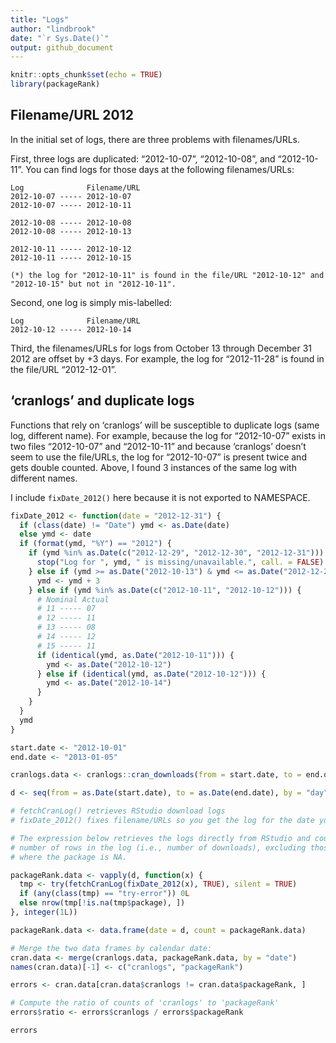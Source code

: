 ```yaml
---
title: "Logs"
author: "lindbrook"
date: "`r Sys.Date()`"
output: github_document
---
```


```r
knitr::opts_chunk$set(echo = TRUE)
library(packageRank)
```
## Filename/URL 2012

In the initial set of logs, there are three problems with filenames/URLs.

First, three logs are duplicated: "2012-10-07", "2012-10-08", and "2012-10-11". You can find logs for those days at the following filenames/URLs:

```
Log           	 Filename/URL
2012-10-07 ----- 2012-10-07
2012-10-07 ----- 2012-10-11

2012-10-08 ----- 2012-10-08
2012-10-08 ----- 2012-10-13

2012-10-11 ----- 2012-10-12
2012-10-11 ----- 2012-10-15

(*) the log for "2012-10-11" is found in the file/URL "2012-10-12" and
"2012-10-15" but not in "2012-10-11".
```

Second, one log is simply mis-labelled:
```
Log           	 Filename/URL
2012-10-12 ----- 2012-10-14
```

Third, the filenames/URLs for logs from October 13 through December 31 2012 are offset by +3 days. For example, the log for "2012-11-28" is found in the file/URL "2012-12-01".

## 'cranlogs' and duplicate logs

Functions that rely on 'cranlogs' will be susceptible to duplicate logs (same log, different name). For example, because the log for "2012-10-07" exists in two files "2012-10-07" and "2012-10-11" and because 'cranlogs' doesn't seem to use the file/URLs, the log for "2012-10-07" is present twice and gets double counted. Above, I found 3 instances of the same log with different names.

I include `fixDate_2012()` here because it is not exported to NAMESPACE.

```r
fixDate_2012 <- function(date = "2012-12-31") {
  if (class(date) != "Date") ymd <- as.Date(date)
  else ymd <- date
  if (format(ymd, "%Y") == "2012") {
    if (ymd %in% as.Date(c("2012-12-29", "2012-12-30", "2012-12-31"))) {
      stop("Log for ", ymd, " is missing/unavailable.", call. = FALSE)
    } else if (ymd >= as.Date("2012-10-13") & ymd <= as.Date("2012-12-28")) {
      ymd <- ymd + 3
    } else if (ymd %in% as.Date(c("2012-10-11", "2012-10-12"))) {
      # Nominal Actual
      # 11 ----- 07
      # 12 ----- 11
      # 13 ----- 08
      # 14 ----- 12
      # 15 ----- 11
      if (identical(ymd, as.Date("2012-10-11"))) {
        ymd <- as.Date("2012-10-12")
      } else if (identical(ymd, as.Date("2012-10-12"))) {
        ymd <- as.Date("2012-10-14")
      }
    }
  }
  ymd
}
```

```r
start.date <- "2012-10-01"
end.date <- "2013-01-05"

cranlogs.data <- cranlogs::cran_downloads(from = start.date, to = end.date)

d <- seq(from = as.Date(start.date), to = as.Date(end.date), by = "day")

# fetchCranLog() retrieves RStudio download logs
# fixDate_2012() fixes filename/URLs so you get the log for the date you want

# The expression below retrieves the logs directly from RStudio and counts the
# number of rows in the log (i.e., number of downloads), excluding those rows
# where the package is NA.

packageRank.data <- vapply(d, function(x) {
  tmp <- try(fetchCranLog(fixDate_2012(x), TRUE), silent = TRUE)
  if (any(class(tmp) == "try-error")) 0L
  else nrow(tmp[!is.na(tmp$package), ])
}, integer(1L))

packageRank.data <- data.frame(date = d, count = packageRank.data)

# Merge the two data frames by calendar date:
cran.data <- merge(cranlogs.data, packageRank.data, by = "date")
names(cran.data)[-1] <- c("cranlogs", "packageRank")

errors <- cran.data[cran.data$cranlogs != cran.data$packageRank, ]

# Compute the ratio of counts of 'cranlogs' to 'packageRank'
errors$ratio <- errors$cranlogs / errors$packageRank

errors
```
